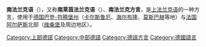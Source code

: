 {{noteTA
|G1=德国地名
|G2=法国地名
}}
{{Infobox language
|name          = 南法兰克语
|nativename    = 
|pronunciation = 
|states        = {{GER}} ([[巴登-符腾堡|巴登-符腾堡州]])<br>{{FR}} ([[阿尔萨斯|阿尔萨斯]])
|speakers=?
|familycolor   = Indo-European
|fam2          = [[日耳曼语族|日耳曼语族]]
|fam3          = [[西日耳曼語支|西日耳曼語支]]
|fam4          = [[易北日耳曼語|易北日耳曼語]]
|fam5          = [[高地德语|高地德语]]
|fam6          = [[上部德語|上部德語]]
|fam7          = [[上法兰克语|上法兰克语]]
|script        = [[拉丁字母|拉丁字母]] ([[德語正寫法|德语字母]])
|isoexception=dialect
|map=Oberdeutsche Mundarten.png
|mapcaption=1945年后的上部德語方言分布
{{Legend|#d35f8d|2: 南法兰克语}}
}}
'''南法兰克语'''（{{lang-de|Südfränkisch}}），又称'''南莱茵法兰克语'''（{{lang-de|Südrheinfränkisch}}）、'''南法兰克方言'''，是[[上法兰克语|上法兰克语]]的一种方言，使用于[[德国|德国]][[巴登-符腾堡|巴登-符腾堡州]]（[[卡尔斯鲁厄|卡尔斯鲁厄]]、[[海尔布隆|海尔布隆]]、[[莫斯巴赫_(巴登-符腾堡州)|莫斯巴赫]]等地）与[[法国|法国]][[阿尔萨斯|阿尔萨斯]]北部（[[维桑堡|维桑堡]]及周边地区）。

{{Germanic languages}}

{{Authority control}}
[[Category:上部德語|Category:上部德語]]
[[Category:中部德語|Category:中部德語]]
[[Category:德語方言|Category:德語方言]]
[[Category:德國語言|Category:德國語言]]